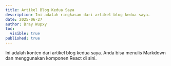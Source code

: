 ```yaml
---
title: Artikel Blog Kedua Saya
description: Ini adalah ringkasan dari artikel blog kedua saya.
date: 2025-06-27
author: Bray Wupxy
toc:
  visible: true
published: true
---
```


Ini adalah konten dari artikel blog kedua saya. Anda bisa menulis Markdown dan menggunakan komponen React di sini.
